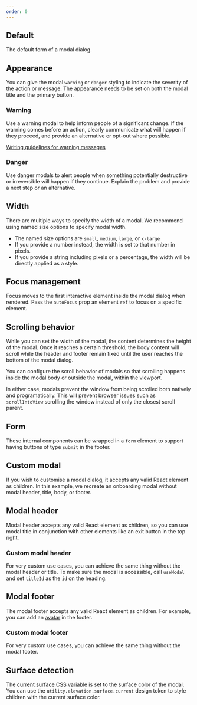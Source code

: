 ```yaml
---
order: 0
---
```



## Default

The default form of a modal dialog.

<Example Component={ModalDefault} packageName="@atlaskit/modal-dialog" />

## Appearance

You can give the modal `warning` or `danger` styling to indicate the severity of the action or
message. The appearance needs to be set on both the modal title and the primary button.

### Warning

Use a warning modal to help inform people of a significant change. If the warning comes before an
action, clearly communicate what will happen if they proceed, and provide an alternative or opt-out
where possible.

<a href="/content/writing-guidelines/writing-a-warning-message/">
	Writing guidelines for warning messages
</a>

<Example Component={ModalWarning} packageName="@atlaskit/modal-dialog" />

### Danger

Use danger modals to alert people when something potentially destructive or irreversible will happen
if they continue. Explain the problem and provide a next step or an alternative.

<Example Component={ModalDanger} packageName="@atlaskit/modal-dialog" />

## Width

There are multiple ways to specify the width of a modal. We recommend using named size options to
specify modal width.

- The named size options are `small`, `medium`, `large`, or `x-large`
- If you provide a number instead, the width is set to that number in pixels.
- If you provide a string including pixels or a percentage, the width will be directly applied as a
  style.

<Example Component={ModalWidth} packageName="@atlaskit/modal-dialog" />

## Focus management

Focus moves to the first interactive element inside the modal dialog when rendered. Pass the
`autoFocus` prop an element `ref` to focus on a specific element.

<Example Component={FocusSpecificElement} packageName="@atlaskit/modal-dialog" />

## Scrolling behavior

While you can set the width of the modal, the content determines the height of the modal. Once it
reaches a certain threshold, the body content will scroll while the header and footer remain fixed
until the user reaches the bottom of the modal dialog.

You can configure the scroll behavior of modals so that scrolling happens inside the modal body or
outside the modal, within the viewport.

In either case, modals prevent the window from being scrolled both natively and programatically.
This will prevent browser issues such as `scrollIntoView` scrolling the window instead of only the
closest scroll parent.

<Example Component={ModalScroll} packageName="@atlaskit/modal-dialog" />

## Form

These internal components can be wrapped in a `form` element to support having buttons of type
`submit` in the footer.

<Example Component={ModalWrapper} packageName="@atlaskit/modal-dialog" />

## Custom modal

If you wish to customise a modal dialog, it accepts any valid React element as children. In this
example, we recreate an onboarding modal without modal header, title, body, or footer.

<Example Component={ModalCustom} packageName="@atlaskit/modal-dialog" />

## Modal header

Modal header accepts any valid React element as children, so you can use modal title in conjunction
with other elements like an exit button in the top right.

<Example Component={ModalHeader} packageName="@atlaskit/modal-dialog" />

### Custom modal header

For very custom use cases, you can achieve the same thing without the modal header or title. To make
sure the modal is accessible, call `useModal` and set `titleId` as the `id` on the heading.

<Example Component={ModalCustomHeader} packageName="@atlaskit/modal-dialog" />

## Modal footer

The modal footer accepts any valid React element as children. For example, you can add an
[avatar](/components/avatar/) in the footer.

<Example Component={ModalFooter} packageName="@atlaskit/modal-dialog" />

### Custom modal footer

For very custom use cases, you can achieve the same thing without the modal footer.

<Example Component={ModalCustomFooter} packageName="@atlaskit/modal-dialog" />

## Surface detection

The [current surface CSS variable](/components/tokens/code#current-surface-color) is set to the
surface color of the modal. You can use the `utility.elevation.surface.current` design token to
style children with the current surface color.

<Example Component={ModalCurrentSurface} packageName="@atlaskit/modal-dialog" />
